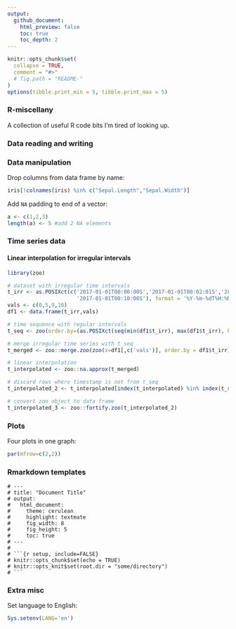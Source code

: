```yaml
---
output:
  github_document:
    html_preview: false
    toc: true
    toc_depth: 2
---
```


<!-- README.md is generated from README.Rmd. Please edit that file -->


```r
knitr::opts_chunk$set(
  collapse = TRUE,
  comment = "#>"
  # fig.path = "README-"
)
options(tibble.print_min = 5, tibble.print_max = 5)
```


### R-miscellany

A collection of useful R code bits I'm tired of looking up.

### Data reading and writing

### Data manipulation

Drop columns from data frame by name:
```r
iris[!colnames(iris) %in% c("Sepal.Length","Sepal.Width")]
```

Add `NA` padding to end of a vector:
```r
a <- c(1,2,3)
length(a) <- 5 #add 2 NA elements
```



### Time series data

#### Linear interpolation for irregular intervals
```r
library(zoo)

# dataset with irregular time intervals
t_irr <- as.POSIXct(c('2017-01-01T00:00:00S','2017-01-01T00:02:01S','2017-01-01T00:07:32S',
                      '2017-01-01T00:10:00S'), format = '%Y-%m-%dT%H:%M:%SS')
vals <- c(0,5,9,10)
df1 <- data.frame(t_irr,vals)

# time sequence with regular intervals
t_seq <- zoo(order.by=(as.POSIXct(seq(min(df1$t_irr), max(df1$t_irr), by = '1 min'))))

# merge irregular time series with t_seq
t_merged <- zoo::merge.zoo(zoo(x=df1[,c('vals')], order.by = df1$t_irr), t_seq)

# linear interpolation
t_interpolated <- zoo::na.approx(t_merged)

# discard rows where timestamp is not from t_seq
t_interpolated_2 <- t_interpolated[index(t_interpolated) %in% index(t_seq)]

# convert zoo object to data frame
t_interpolated_3 <- zoo::fortify.zoo(t_interpolated_2)
```


### Plots

Four plots in one graph:
```r
par(mfrow=c(2,2))
```

### Rmarkdown templates

```text
# ---
# title: "Document Title"
# output: 
#   html_document:
#     theme: cerulean
#     highlight: textmate
#     fig_width: 8
#     fig_height: 5
#     toc: true
# ---
# 
# ```{r setup, include=FALSE}
# knitr::opts_chunk$set(echo = TRUE)
# knitr::opts_knit$set(root.dir = "some/directory")
# ```

```


### Extra misc

Set language to English:
```r
Sys.setenv(LANG='en')
```

